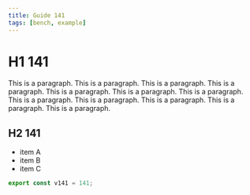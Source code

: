 ```yaml
---
title: Guide 141
tags: [bench, example]
---
```


# H1 141

This is a paragraph. This is a paragraph. This is a paragraph. This is a paragraph. This is a paragraph. This is a paragraph. This is a paragraph. This is a paragraph. This is a paragraph. This is a paragraph. This is a paragraph. This is a paragraph. 

## H2 141

- item A
- item B
- item C

```ts
export const v141 = 141;
```